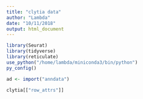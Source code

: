 ```yaml
---
title: "clytia data"
author: "Lambda"
date: "10/11/2018"
output: html_document
---
```


```r
library(Seurat)
library(tidyverse)
library(reticulate)
use_python("/home/lambda/miniconda3/bin/python")
py_config()
```

```r
ad <- import("anndata")
```
```r
clytia[["row_attrs"]]
```

